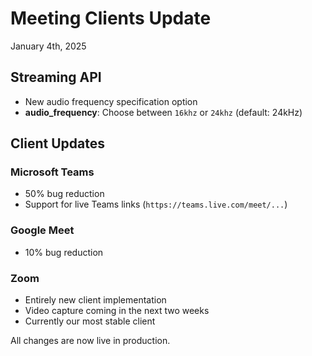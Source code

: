# Meeting Clients Update

<Callout type="info">January 4th, 2025</Callout>

## Streaming API

- New audio frequency specification option
- **audio_frequency**: Choose between `16khz` or `24khz` (default: 24kHz)

## Client Updates

### Microsoft Teams

- 50% bug reduction
- Support for live Teams links (`https://teams.live.com/meet/...`)

### Google Meet

- 10% bug reduction

### Zoom

- Entirely new client implementation
- Video capture coming in the next two weeks
- Currently our most stable client

All changes are now live in production.
